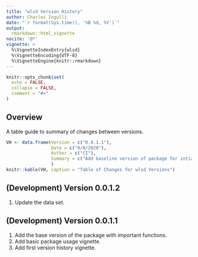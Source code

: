 ---
title: "wlsd Version History"
author: Charles Ingulli
date: "`r format(Sys.time(), '%B %d, %Y')`"
output: 
  rmarkdown::html_vignette
nocite: '@*'
vignette: >
  %\VignetteIndexEntry{wlsd}
  %\VignetteEncoding{UTF-8}
  %\VignetteEngine{knitr::rmarkdown}
---

```{r, include = FALSE}
knitr::opts_chunk$set(
  echo = FALSE,
  collapse = FALSE,
  comment = "#>"
)
```

## Overview

A table guide to summary of changes between versions.

```{r, echo = FALSE, results = "asis"}
VH <- data.frame(Version = c("0.0.1.1"),
                 Date = c("9/8/2020"),
                 Author = c("CI"),
                 Summary = c("Add baseline version of package for intial testing.")
                 )
knitr::kable(VH, caption = "Table of Changes for wlsd Versions")
```


## (Development) Version 0.0.1.2 

1. Update the data set.


## (Development) Version 0.0.1.1 

1. Add the base version of the package with important functions.
2. Add basic package usage vignette. 
3. Add first version history vignette.
